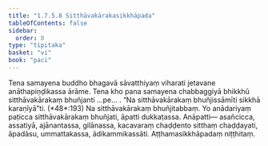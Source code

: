 ```yaml
---
title: "1.7.5.8 Sitthāvakārakasikkhāpada"
tableOfContents: false
sidebar:
  order: 8
type: "tipitaka"
basket: "vi"
book: "paci"
---
```



<DynamicBreadcrumb />

<Division number="624" book="paci" e="ch" v="2" p="257">

<Paragraph number="1924" book="paci">
Tena samayena buddho bhagavā sāvatthiyaṃ viharati jetavane anāthapiṇḍikassa ārāme. Tena kho pana samayena chabbaggiyā bhikkhū sitthāvakārakaṃ bhuñjanti …pe… .
</Paragraph>

<Paragraph number="1925" book="paci">
<Emphasis>“Na sitthāvakārakaṃ bhuñjissāmīti sikkhā karaṇīyā”</Emphasis>ti. (*48*:<Emphasis>193</Emphasis>)
</Paragraph>

<Paragraph number="1926" book="paci">
Na sitthāvakārakaṃ bhuñjitabbaṃ. Yo anādariyaṃ paṭicca sitthāvakārakaṃ bhuñjati, āpatti dukkaṭassa.
</Paragraph>

<Paragraph number="1927" book="paci">
Anāpatti— asañcicca, assatiyā, ajānantassa, gilānassa, kacavaraṃ chaḍḍento sitthaṃ chaḍḍayati, āpadāsu, ummattakassa, ādikammikassāti.

</Paragraph>
</Division>

<Paragraph number="1928" type="center" book="paci">
Aṭṭhamasikkhāpadaṃ niṭṭhitaṃ.
</Paragraph>